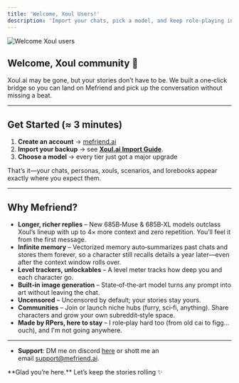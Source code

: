 ```yaml
---
title: 'Welcome, Xoul Users!'
description: 'Import your chats, pick a model, and keep role‑playing in minutes.'
---
```


<img
  className="block"
  src="/images/docs/welcome_xoul/hero.png"
  alt="Welcome Xoul users"
/>

## Welcome, Xoul community 👋

Xoul.ai may be gone, but your stories don’t have to be. We built a one‑click bridge so you can land on Mefriend and pick up the conversation without missing a beat.

---

## Get Started (≈ 3 minutes)

1. **Create an account** → [mefriend.ai](https://mefriend.ai)  
2. **Import your backup** → see **[Xoul.ai Import Guide](/xoul_integration_guide__2025_04_22)**.
3. **Choose a model** → every tier just got a major upgrade

That’s it—your chats, personas, xouls, scenarios, and lorebooks appear exactly where you expect them.

---

## Why Mefriend?
- **Longer, richer replies** – New 685B‑Muse & 685B‑XL models outclass Xoul’s lineup with up to 4× more context and zero repetition. You’ll feel it from the first message.  
- **Infinite memory** – Vectorized memory auto‑summarizes past chats and stores them forever, so a character still recalls details a year later—even after the context window rolls over.
- **Level trackers, unlockables** – A level meter tracks how deep you and each character go.
- **Built‑in image generation** – State‑of‑the‑art model turns any prompt into art without leaving the chat.  
- **Uncensored** – Uncensored by default; your stories stay yours.  
- **Communities** – Join or launch niche hubs (furry, sci‑fi, anything). Share characters and grow your own subreddit‑style space.  
- **Made by RPers, here to stay** – I role‑play hard too (from old cai to figg... ouch), and I'm not going anywhere.  

---

- **Support**: DM me on discord [here](discord.com/users/1011464168982978690) or shott me an email [support@mefriend.ai](mailto:support@mefriend.ai).

<Note>
  **Glad you’re here.**  
  Let’s keep the stories rolling ✨
</Note>
